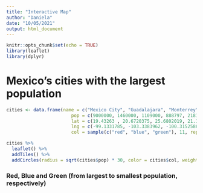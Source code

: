 ```yaml
---
title: "Interactive Map"
author: "Daniela"
date: "10/05/2021"
output: html_document
---
```


```r
knitr::opts_chunk$set(echo = TRUE)
library(leaflet)
library(dplyr)
```

# Mexico's cities with the largest population
```r
cities <- data.frame(name = c("Mexico City", "Guadalajara", "Monterrey", "Cancun", "Tijuana", "Puebla", "Leon", "Ciudad Juarez", "Merida", "Mexicali", "Acapulco"),
                        pop = c(9000000, 1460000, 1109000, 888797, 2181104, 3195000, 1578626, 1539758, 892363,1033000, 687608),
                        lat = c(19.43263 , 20.6720375, 25.6802019, 21.1617854,32.5010188, 18.833333, 21.1218598, 31.7097961, 20.9670759, 32.6248622, 16.8680495),
                        lng = c(-99.1331785, -103.3383962, -100.3152586, -86.8510468,-116.9646629, -98, -101.6825081, -106.4555818, -89.6237402, -115.448325, -99.8940182),
                        col = sample(c("red", "blue", "green"), 11, replace = T))

cities %>%
  leaflet() %>%
  addTiles() %>%
  addCircles(radius = sqrt(cities$pop) * 30, color = cities$col, weight = 1)
```
### Red, Blue and Green (from largest to smallest population, respectively)